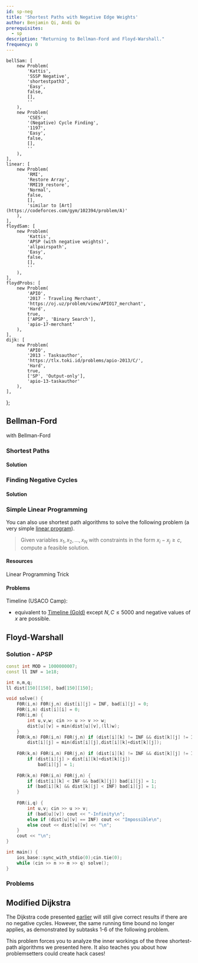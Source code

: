 ```yaml
---
id: sp-neg
title: 'Shortest Paths with Negative Edge Weights'
author: Benjamin Qi, Andi Qu
prerequisites:
  - sp
description: "Returning to Bellman-Ford and Floyd-Warshall."
frequency: 0
---
```




	bellSam: [
		new Problem(
			'Kattis',
			'SSSP Negative',
			'shortestpath3',
			'Easy',
			false,
			[],
			''
		),
		new Problem(
			'CSES',
			'(Negative) Cycle Finding',
			'1197',
			'Easy',
			false,
			[],
			''
		),
	],
	linear: [
		new Problem(
			'RMI',
			'Restore Array',
			'RMI19_restore',
			'Normal',
			false,
			[],
			'similar to [Art](https://codeforces.com/gym/102394/problem/A)'
		),
	],
	floydSam: [
		new Problem(
			'Kattis',
			'APSP (with negative weights)',
			'allpairspath',
			'Easy',
			false,
			[],
			''
		),
	],
	floydProbs: [
		new Problem(
			'APIO',
			'2017 - Traveling Merchant',
			'https://oj.uz/problem/view/APIO17_merchant',
			'Hard',
			true,
			['APSP', 'Binary Search'],
			'apio-17-merchant'
		),
	],
	dijk: [
		new Problem(
			'APIO',
			'2013 - Tasksauthor',
			'https://tlx.toki.id/problems/apio-2013/C/',
			'Hard',
			true,
			['SP', 'Output-only'],
			'apio-13-taskauthor'
		),
	],
};

<!-- new Problem('SPOJ', 'Arbitrage', 'ARBITRAG', 'Easy', false, [], ''), -->

<!-- new Problem('CSES', 'High Score', '1673', 'Easy', false, [], ''), 
subpart of SSSP Negative -->

## Bellman-Ford

<Resources>
	<Resource
		source="cp-algo"
		title="Bellman-Ford"
		url="graph/bellman_ford.html"
		starred></Resource>
	<Resource
		source="cp-algo"
		title="Finding Negative Cycle"
		url="graph/finding-negative-cycle-in-graph.html"
		starred>with Bellman-Ford</Resource>
	<Resource source="CP2" title="4.4.4 - SSSP with Negative Weight Cycle"></Resource>
</Resources>

<!-- 	<Resource
		source="TC"
		title="Intro to Graphs Section 3"
		url="introduction-to-graphs-and-their-data-structures-section-3/"
	></Resource> -->

### Shortest Paths

<FocusProblem problem={problems.bellSam[0]} />

#### Solution

<IncompleteSection />

### Finding Negative Cycles

<FocusProblem problem={problems.bellSam[1]} />

#### Solution

<IncompleteSection />

### Simple Linear Programming

You can also use shortest path algorithms to solve the following problem (a very simple [linear program](https://en.wikipedia.org/wiki/Linear_programming)).

> Given variables $x_1,x_2,\ldots,x_N$ with constraints in the form $x_i-x_j\ge c$, compute a feasible solution.

#### Resources

<Resources>
	<Resource
		source="MIT"
		title="Slides from Intro to Algorithms"
		url="https://www.cs.rit.edu/~spr/COURSES/ALG/MIT/lec18.pdf"
	>
		Linear Programming Trick
	</Resource>
</Resources>

#### Problems

Timeline (USACO Camp):

- equivalent to [Timeline (Gold)](http://www.usaco.org/index.php?page=viewproblem2&cpid=1017) except $N,C\le 5000$ and negative values of $x$ are possible.

<Problems problems={problems.linear} />

## Floyd-Warshall

<FocusProblem problem={problems.floydSam[0]} />

### Solution - APSP

<LanguageSection>

<CPPSection>

```cpp
const int MOD = 1000000007;
const ll INF = 1e18;

int n,m,q;
ll dist[150][150], bad[150][150];

void solve() {
    F0R(i,n) F0R(j,n) dist[i][j] = INF, bad[i][j] = 0;
    F0R(i,n) dist[i][i] = 0;
    F0R(i,m) {
        int u,v,w; cin >> u >> v >> w;
        dist[u][v] = min(dist[u][v],(ll)w);
    }
    F0R(k,n) F0R(i,n) F0R(j,n) if (dist[i][k] != INF && dist[k][j] != INF) 
        dist[i][j] = min(dist[i][j],dist[i][k]+dist[k][j]);
    
    F0R(k,n) F0R(i,n) F0R(j,n) if (dist[i][k] != INF && dist[k][j] != INF)  
        if (dist[i][j] > dist[i][k]+dist[k][j])
            bad[i][j] = 1;
            
    F0R(k,n) F0R(i,n) F0R(j,n) {
        if (dist[i][k] < INF && bad[k][j]) bad[i][j] = 1;
        if (bad[i][k] && dist[k][j] < INF) bad[i][j] = 1;
    }
    
    F0R(i,q) {
        int u,v; cin >> u >> v;
        if (bad[u][v]) cout << "-Infinity\n";
        else if (dist[u][v] == INF) cout << "Impossible\n";
        else cout << dist[u][v] << "\n";
    }
    cout << "\n";
}

int main() {
    ios_base::sync_with_stdio(0);cin.tie(0);
    while (cin >> n >> m >> q) solve();
}
```

</CPPSection>

</LanguageSection>

### Problems

<Problems problems={problems.floydProbs} />

## Modified Dijkstra

<!-- Can also use [Shortest Path Faster Algorithm](https://en.wikipedia.org/wiki/Shortest_Path_Faster_Algorithm) or  -->

The Dijkstra code presented [earlier](/gold/sp#omlog-n-implementation) will still give correct results if there are no negative cycles. However, the same running time bound no longer applies, as demonstrated by subtasks 1-6 of the following problem.

<Problems problems={problems.dijk} />

This problem forces you to analyze the inner workings of the three shortest-path algorithms we presented here. It also teaches you about how problemsetters could create hack cases!
